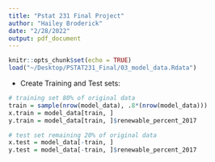 ```yaml
---
title: "Pstat 231 Final Project"
author: "Hailey Broderick"
date: "2/28/2022"
output: pdf_document
---
```


```r
knitr::opts_chunk$set(echo = TRUE)
load("~/Desktop/PSTAT231_Final/03_model_data.Rdata")
```



* Create Training and Test sets:
```r
# training set 80% of original data
train = sample(nrow(model_data), .8*(nrow(model_data)))
x.train = model_data[train, ]
y.train = model_data[train, ]$renewable_percent_2017

# test set remaining 20% of original data
x.test = model_data[-train, ]
y.test = model_data[-train, ]$renewable_percent_2017
```